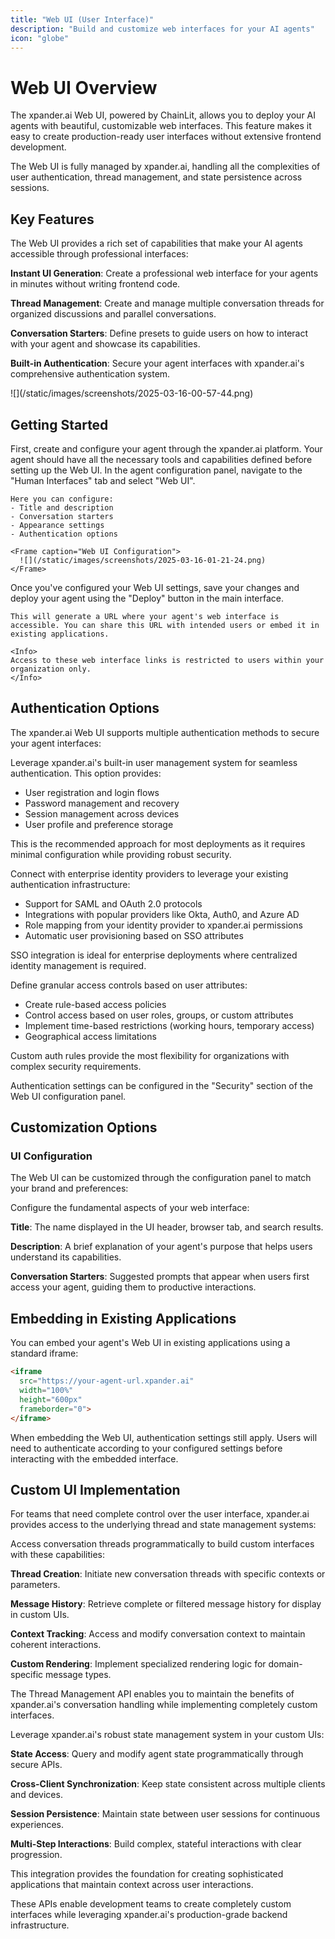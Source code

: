 ```yaml
---
title: "Web UI (User Interface)"
description: "Build and customize web interfaces for your AI agents"
icon: "globe"
---
```


# Web UI Overview

The xpander.ai Web UI, powered by ChainLit, allows you to deploy your AI agents with beautiful, customizable web interfaces. This feature makes it easy to create production-ready user interfaces without extensive frontend development.

<Info>
The Web UI is fully managed by xpander.ai, handling all the complexities of user authentication, thread management, and state persistence across sessions.
</Info>

## Key Features

The Web UI provides a rich set of capabilities that make your AI agents accessible through professional interfaces:

**Instant UI Generation**: Create a professional web interface for your agents in minutes without writing frontend code.

**Thread Management**: Create and manage multiple conversation threads for organized discussions and parallel conversations.

**Conversation Starters**: Define presets to guide users on how to interact with your agent and showcase its capabilities.

**Built-in Authentication**: Secure your agent interfaces with xpander.ai's comprehensive authentication system.

<Frame caption="Web UI Example">
![](/static/images/screenshots/2025-03-16-00-57-44.png)
</Frame>

## Getting Started

<Steps>
  <Step title="Create your agent">
    First, create and configure your agent through the xpander.ai platform. Your agent should have all the necessary tools and capabilities defined before setting up the Web UI.
  </Step>
  
  <Step title="Configure Web UI">
    In the agent configuration panel, navigate to the "Human Interfaces" tab and select "Web UI".
    
    Here you can configure:
    - Title and description
    - Conversation starters
    - Appearance settings
    - Authentication options

    <Frame caption="Web UI Configuration">
      ![](/static/images/screenshots/2025-03-16-01-21-24.png)
    </Frame>
  </Step>
  
  <Step title="Save and deploy">
    Once you've configured your Web UI settings, save your changes and deploy your agent using the "Deploy" button in the main interface.
    
    This will generate a URL where your agent's web interface is accessible. You can share this URL with intended users or embed it in existing applications.
    
    <Info>
    Access to these web interface links is restricted to users within your organization only.
    </Info>
  </Step>
</Steps>

## Authentication Options

The xpander.ai Web UI supports multiple authentication methods to secure your agent interfaces:

<Accordion title="Platform Authentication">
Leverage xpander.ai's built-in user management system for seamless authentication. This option provides:

- User registration and login flows
- Password management and recovery
- Session management across devices
- User profile and preference storage

This is the recommended approach for most deployments as it requires minimal configuration while providing robust security.
</Accordion>

<Accordion title="SSO Integration">
Connect with enterprise identity providers to leverage your existing authentication infrastructure:

- Support for SAML and OAuth 2.0 protocols
- Integrations with popular providers like Okta, Auth0, and Azure AD
- Role mapping from your identity provider to xpander.ai permissions
- Automatic user provisioning based on SSO attributes

SSO integration is ideal for enterprise deployments where centralized identity management is required.
</Accordion>

<Accordion title="Custom Auth Rules (Coming Soon)">
Define granular access controls based on user attributes:

- Create rule-based access policies
- Control access based on user roles, groups, or custom attributes
- Implement time-based restrictions (working hours, temporary access)
- Geographical access limitations

Custom auth rules provide the most flexibility for organizations with complex security requirements.
</Accordion>

Authentication settings can be configured in the "Security" section of the Web UI configuration panel.

## Customization Options

### UI Configuration

The Web UI can be customized through the configuration panel to match your brand and preferences:

<Accordion title="Basic Settings">
Configure the fundamental aspects of your web interface:

**Title**: The name displayed in the UI header, browser tab, and search results.

**Description**: A brief explanation of your agent's purpose that helps users understand its capabilities.

**Conversation Starters**: Suggested prompts that appear when users first access your agent, guiding them to productive interactions.
</Accordion>

## Embedding in Existing Applications

You can embed your agent's Web UI in existing applications using a standard iframe:

```html
<iframe 
  src="https://your-agent-url.xpander.ai" 
  width="100%" 
  height="600px"
  frameborder="0">
</iframe>
```

<Info>
When embedding the Web UI, authentication settings still apply. Users will need to authenticate according to your configured settings before interacting with the embedded interface.
</Info>

## Custom UI Implementation

For teams that need complete control over the user interface, xpander.ai provides access to the underlying thread and state management systems:

<Accordion title="Thread Management API">
Access conversation threads programmatically to build custom interfaces with these capabilities:

**Thread Creation**: Initiate new conversation threads with specific contexts or parameters.

**Message History**: Retrieve complete or filtered message history for display in custom UIs.

**Context Tracking**: Access and modify conversation context to maintain coherent interactions.

**Custom Rendering**: Implement specialized rendering logic for domain-specific message types.

The Thread Management API enables you to maintain the benefits of xpander.ai's conversation handling while implementing completely custom interfaces.
</Accordion>

<Accordion title="State Management Integration">
Leverage xpander.ai's robust state management system in your custom UIs:

**State Access**: Query and modify agent state programmatically through secure APIs.

**Cross-Client Synchronization**: Keep state consistent across multiple clients and devices.

**Session Persistence**: Maintain state between user sessions for continuous experiences.

**Multi-Step Interactions**: Build complex, stateful interactions with clear progression.

This integration provides the foundation for creating sophisticated applications that maintain context across user interactions.
</Accordion>

These APIs enable development teams to create completely custom interfaces while leveraging xpander.ai's production-grade backend infrastructure.